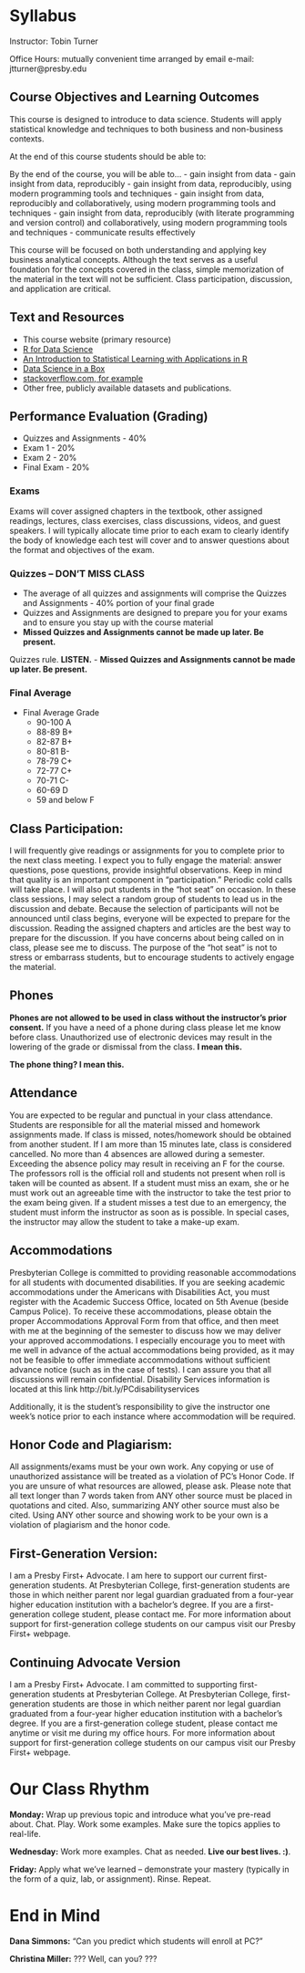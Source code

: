 # Syllabus

Instructor: Tobin Turner

Office Hours: mutually convenient time arranged by email e-mail: jtturner@presby.edu

## Course Objectives and Learning Outcomes

This course is designed to introduce to data science.  Students will apply statistical knowledge and techniques to both business and non-business contexts. 

At the end of this course students should be able to:

By the end of the course, you will be able to…
- gain insight from data
- gain insight from data, reproducibly
- gain insight from data, reproducibly, using modern programming tools and techniques
- gain insight from data, reproducibly and collaboratively, using modern programming tools and techniques
- gain insight from data, reproducibly (with literate programming and version control) and collaboratively, using modern programming tools and techniques
- communicate results effectively 

This course will be focused on both understanding and applying key business analytical concepts. Although the text serves as a useful foundation for the concepts covered in the class, simple memorization of the material in the text will not be sufficient. Class participation, discussion, and application are critical.

## Text and Resources

- This course website (primary resource)
- [R for Data Science](https://r4ds.had.co.nz/)
- [An Introduction to Statistical Learning with Applications in R](https://trevorhastie.github.io/ISLR/)
- [Data Science in a Box](https://datasciencebox.org/)
- [stackoverflow.com, for example](https://stackoverflow.com/questions/4862178/remove-rows-with-all-or-some-nas-missing-values-in-data-frame?rq=1)
- Other free, publicly available datasets and publications.

## Performance Evaluation (Grading)

- Quizzes and Assignments - 40%
- Exam 1 - 20%
- Exam 2 - 20%
- Final Exam - 20%

### Exams

Exams will cover assigned chapters in the textbook, other assigned readings, lectures, class exercises, class discussions, videos, and guest speakers. I will typically allocate time prior to each exam to clearly identify the body of knowledge each test will cover and to answer questions about the format and objectives of the exam.


### Quizzes -- **DON'T MISS CLASS**
- The average of all quizzes and assignments will comprise the Quizzes and Assignments - 40% portion of your final grade
- Quizzes and Assignments are designed to prepare you for your exams and to ensure you stay up with the course material
- **Missed Quizzes and Assignments cannot be made up later.  Be present.**  

Quizzes rule.  **LISTEN.**
- **Missed Quizzes and Assignments cannot be made up later.  Be present.**  

### Final Average

- Final Average	Grade
  - 90-100	A
  - 88-89	B+
  - 82-87	B+
  - 80-81	B-
  - 78-79	C+
  - 72-77	C+
  - 70-71	C-
  - 60-69	D
  - 59 and below	F

## Class Participation:

I will frequently give readings or assignments for you to complete prior to the next class meeting. I expect you to fully engage the material: answer questions, pose questions, provide insightful observations. Keep in mind that quality is an important component in “participation.” Periodic cold calls will take place. I will also put students in the “hot seat” on occasion. In these class sessions, I may select a random group of students to lead us in the discussion and debate. Because the selection of participants will not be announced until class begins, everyone will be expected to prepare for the discussion. Reading the assigned chapters and articles are the best way to prepare for the discussion. If you have concerns about being called on in class, please see me to discuss. The purpose of the “hot seat” is not to stress or embarrass students, but to encourage students to actively engage the material.

## Phones

**Phones are not allowed to be used in class without the instructor’s prior consent.** If you have a need of a phone during class please let me know before class. Unauthorized use of electronic devices may result in the lowering of the grade or dismissal from the class.  **I mean this.**

::: {.rmdimportant}

**The phone thing?  I mean this.**

:::


## Attendance

You are expected to be regular and punctual in your class attendance. Students are responsible for all the material missed and homework assignments made. If class is missed, notes/homework should be obtained from another student. If I am more than 15 minutes late, class is considered cancelled. No more than 4 absences are allowed during a semester. Exceeding the absence policy may result in receiving an F for the course. The professors roll is the official roll and students not present when roll is taken will be counted as absent. If a student must miss an exam, she or he must work out an agreeable time with the instructor to take the test prior to the exam being given. If a student misses a test due to an emergency, the student must inform the instructor as soon as is possible. In special cases, the instructor may allow the student to take a make-up exam.

## Accommodations

Presbyterian College is committed to providing reasonable accommodations for all students with documented disabilities. If you are seeking academic accommodations under the Americans with Disabilities Act, you must register with the Academic Success Office, located on 5th Avenue (beside Campus Police). To receive these accommodations, please obtain the proper Accommodations Approval Form from that office, and then meet with me at the beginning of the semester to discuss how we may deliver your approved accommodations. I especially encourage you to meet with me well in advance of the actual accommodations being provided, as it may not be feasible to offer immediate accommodations without sufficient advance notice (such as in the case of tests). I can assure you that all discussions will remain confidential. Disability Services information is located at this link http://bit.ly/PCdisabilityservices


Additionally, it is the student’s responsibility to give the instructor one week’s notice prior to each instance where accommodation will be required.

## Honor Code and Plagiarism:

All assignments/exams must be your own work. Any copying or use of unauthorized assistance will be treated as a violation of PC’s Honor Code. If you are unsure of what resources are allowed, please ask. Please note that all text longer than 7 words taken from ANY other source must be placed in quotations and cited. Also, summarizing ANY other source must also be cited. Using ANY other source and showing work to be your own is a violation of plagiarism and the honor code.

## First-Generation Version:

I am a Presby First+ Advocate. I am here to support our current first-generation students. At Presbyterian College, first-generation students are those in which neither parent nor legal guardian graduated from a four-year higher education institution with a bachelor's degree. If you are a first-generation college student, please contact me. For more information about support for first-generation college students on our campus visit our Presby First+ webpage.

## Continuing Advocate Version

I am a Presby First+ Advocate. I am committed to supporting first-generation students at Presbyterian College. At Presbyterian College, first-generation students are those in which neither parent nor legal guardian graduated from a four-year higher education institution with a bachelor's degree. If you are a first-generation college student, please contact me anytime or visit me during my office hours. For more information about support for first-generation college students on our campus visit our Presby First+ webpage.


# Our Class Rhythm

::: {.rmdimportant}

**Monday:** Wrap up previous topic and introduce what you've pre-read about.  Chat.  Play.  Work some examples.  Make sure the topics applies to real-life.

**Wednesday:**  Work more examples.  Chat as needed.  **Live our best lives.  :)**.  

**Friday:** Apply what we've learned -- demonstrate your mastery (typically in the form of a quiz, lab, or assignment).  Rinse.  Repeat.

:::


# End in Mind

::: {.rmdimportant}

**Dana Simmons:** "Can you predict which students will enroll at PC?"

**Christina Miller:** ??? Well, can you? ???

:::